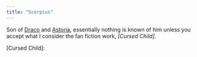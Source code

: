 ```yaml
---
title: "Scorpius"
---
```


Son of [Draco] and [Astoria], essentially nothing is known of him unless you accept what I consider the fan fiction work, _[Cursed Child]_.

[Draco]: <../draco/>

[Astoria]: <../../greengrass/astoria/>

[Cursed Child]: